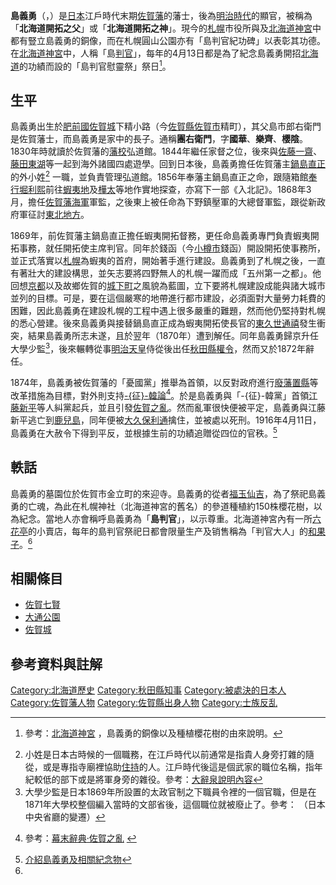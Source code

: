 {{Infobox Biography
| subject_name   = 島義勇 
| image_name     = Shima Yoshitake.gif|frame|right
| image_size     = 250px
| image_caption  = 島義勇 
| date_of_birth  = 1822年10月26日
| place_of_birth = {{JAP}}[[肥前國|肥前國]][[佐賀城|佐賀城]]下精小路
| date_of_death  = {{death_date_and_age|1874|4|13|1822|10|26}}
| place_of_death = {{JAP}}[[鹿兒島縣|鹿兒島縣]]
| occupation     = [[日本|日本]][[佐賀藩|佐賀藩]]的藩士、[[明治時代|明治時代]]的顯官、北海道開拓判官
}}
'''島義勇'''（{{jpn|j=島 義勇|kana=しま よしたけ|rm=Shima Yoshitake}}，{{bd|1822年|10月26日|1874年|4月13日|catIdx=Shima Yoshitake}}）是[[日本|日本]]江戶時代末期[[佐賀藩|佐賀藩]]的藩士，後為[[明治時代|明治時代]]的顯官，被稱為「'''北海道開拓之父'''」或「'''北海道開拓之神'''」。現今的[[札幌|札幌]]市役所與及[[北海道神宮|北海道神宮]]中都有豎立島義勇的銅像，而在札幌圓山公園亦有「島判官紀功碑」以表彰其功德。在[[北海道神宮|北海道神宮]]中，人稱「島[[判官|判官]]」，每年的4月13日都是為了紀念島義勇開招[[北海道|北海道]]的功績而設的「島判官慰靈祭」祭日<ref name="shima1">{{zh}}參考：[http://www.hokkaidojingu.or.jp/china/precinct/index.html 北海道神宮] {{Wayback|url=http://www.hokkaidojingu.or.jp/china/precinct/index.html |date=20200808220521 }}，島義勇的銅像以及種植櫻花樹的由來說明。</ref>。

==生平==
島義勇出生於[[肥前國|肥前國]][[佐賀城|佐賀城]]下精小路（今[[佐賀縣|佐賀縣]][[佐賀市|佐賀市]]精町），其父島市郎右衛門是佐賀藩士，而島義勇是家中的長子。通稱'''團右衛門'''，字'''國華'''、'''樂齊'''、'''櫻陰'''。1830年時就讀於佐賀藩的[[藩校|藩校]]弘道館。1844年繼任家督之位，後來與[[佐藤一齋|佐藤一齋]]、[[藤田東湖|藤田東湖]]等一起到海外諸國四處遊學。回到日本後，島義勇擔任佐賀藩主[[鍋島直正|鍋島直正]]的外小姓<ref>小姓是日本古時候的一個職務，在江戶時代以前通常是指貴人身旁打雜的隨從，或是專指寺廟裡協助[[住持|住持]]的人。江戶時代後這是個武家的職位名稱，指年紀較低的部下或是將軍身旁的雜役。參考：{{ja}}[https://archive.is/20120707162634/dic.yahoo.co.jp/dsearch?enc=UTF-8&p=%E5%B0%8F%E5%A7%93&dtype=0&dname=0na&stype=1&pagenum=1&index=07359706556100 大辭泉說明內容]</ref> 一職，並負責管理弘道館。1856年奉藩主鍋島直正之命，跟隨箱館[[奉行|奉行]][[堀利熙|堀利熙]]前往[[蝦夷地|蝦夷地]]及[[樺太|樺太]]等地作實地探查，亦寫下一部《入北記》。1868年3月，擔任[[佐賀藩|佐賀藩]][[海軍|海軍]]軍監，之後東上被任命為下野鎮壓軍的大總督軍監，跟從新政府軍征討[[東北地方|東北地方]]。

1869年，前佐賀藩主鍋島直正擔任蝦夷開拓督務，更任命島義勇專門負責蝦夷開拓事務，就任開拓使主席判官。同年於錢函（今[[小樽市|小樽市]]錢函）開設開拓使事務所，並正式落實以[[札幌|札幌]]為蝦夷的首府，開始著手進行建設。島義勇到了札幌之後，一直有著壯大的建設構思，並矢志要將四野無人的札幌一躍而成「五州第一之都」。他回想[[京都|京都]]以及故鄉佐賀的[[城下町|城下町]]之風貌為藍圖，立下要將札幌建設成能與諸大城市並列的目標。可是，要在這個嚴寒的地帶進行都市建設，必須面對大量勞力耗費的困難，因此島義勇在建設札幌的工程中遇上很多嚴重的難題，然而他仍堅持對札幌的悉心營建。後來島義勇與接替鍋島直正成為蝦夷開拓使長官的[[東久世通禧|東久世通禧]]發生衝突，結果島義勇所志未遂，且於翌年（1870年）遭到解任。同年島義勇歸京升任大學少監<ref>大學少監是日本1869年所設置的太政官制之下職員令裡的一個官職，但是在1871年大學校整個編入當時的文部省後，這個職位就被廢止了。參考：{{ja}}[http://homepage1.nifty.com/keimurata/mm/s/30/cabnet.htm {{lang|ja|中央省庁の変遷}}] {{webarchive|url=https://web.archive.org/web/20090307090327/http://homepage1.nifty.com/keimurata/mm/s/30/cabnet.htm |date=2009-03-07 }}（日本中央省廳的變遷）</ref>，後來輾轉從事[[明治天皇|明治天皇]]侍從後出任[[秋田縣|秋田縣]][[知事|權令]]，然而又於1872年辭任。

1874年，島義勇被佐賀藩的「憂國黨」推舉為首領，以反對政府進行[[廢藩置縣|廢藩置縣]]等改革措施為目標，對外則支持[[征韓論|-{征}-韓論]]<ref name="shima2">{{ja}}參考：[http://ftown.boo.jp/mania/dr.cgi?key=125 幕末辭典‧佐賀之亂] {{Wayback|url=http://ftown.boo.jp/mania/dr.cgi?key=125 |date=20110126202129 }}</ref>。於是島義勇與「-{征}-韓黨」首領[[江藤新平|江藤新平]]等人糾黨起兵，並且引發[[佐賀之亂|佐賀之亂]]。然而亂軍很快便被平定，島義勇與江藤新平逃亡到[[鹿兒島縣|鹿兒島]]，同年便被[[大久保利通|大久保利通]]擒住，並被處以死刑。1916年4月11日，島義勇在大赦令下得到平反，並根據生前的功績追贈從四位的官秩。<ref>[http://shp108y.hp.infoseek.co.jp/rekisi/023.html 介紹島義勇及相關紀念物]{{Dead link|date=2018年10月 |bot=InternetArchiveBot |fix-attempted=yes }}</ref>

==軼話==
島義勇的墓園位於佐賀市金立町的來迎寺。島義勇的從者[[福玉仙吉|福玉仙吉]]，為了祭祀島義勇的亡魂，為此在札幌神社（北海道神宮的舊名）的參道種植約150株櫻花樹，以為紀念。當地人亦會稱呼島義勇為「'''島判官'''」，以示尊重。北海道神宮內有一所[[六花亭|六花亭]]的小賣店，每年的島判官祭祀日都會限量生产及销售稱為「判官大人」的[[和果子|和果子]]。<ref name="shima1"/>

==相關條目==
*[[佐賀七賢|佐賀七賢]]
*[[大通公園|大通公園]]
*[[佐賀城|佐賀城]]

==參考資料與註解==
{{Commonscat|Shima_Yoshitake}}
{{Reflist}}
{{秋田縣知事}}
{{佐賀七賢}}
{{Normdaten}}

{{DEFAULTSORT:Shima Yoshitake}}
[[Category:北海道歷史|Category:北海道歷史]]
[[Category:秋田縣知事|Category:秋田縣知事]]
[[Category:被處決的日本人|Category:被處決的日本人]]
[[Category:佐賀藩人物|Category:佐賀藩人物]]
[[Category:佐賀縣出身人物|Category:佐賀縣出身人物]]
[[Category:士族反乱|Category:士族反乱]]